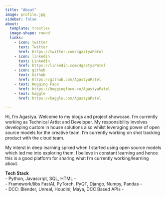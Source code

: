 ```yaml
---
title: "About"
image: profile.jpg
sidebar: false
about:
  template: trestles
  image-shape: round
  links:
    - icon: twitter
      text: Twitter
      href: https://twitter.com/4gastyaPatel
    - icon: linkedin
      text: LinkedIn
      href: https://linkedin.com/4gastyaPatel
    - icon: github
      text: Github
      href: https://github.com/AgastyaPatel
    - text: Hugging Face
      href: https://huggingface.co/AgastyaPatel
    - text: kaggle
      href: https://kaggle.com/AgastyaPatel

---
```


Hi, I'm Agastya. Welcome to my blogs and project showcase.
I'm currently working as Technical Artist and Developer. My responsibility involves developing custom in house solutions also whilst leveraging power of open source models for the creative team. I'm currently working on shot tracking product with the cloud team.

My interst in deep learning spiked when I started using open source models which led me into exploring them. I believe in constant learning and hence this is a good platform for sharing what I'm currently working/learning about.

**Tech Stack**\
- Python, Javascript, SQL, HTML -\
- Framework/libs FastAI, PyTorch, PyQT, Django, Numpy, Pandas  -\
- DCC: Blender, Unreal, Houdini, Maya, DCC Based APIs - 